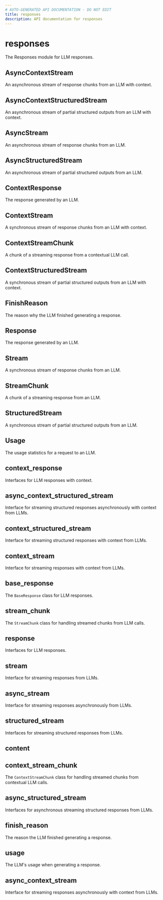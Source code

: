 ```yaml
---
# AUTO-GENERATED API DOCUMENTATION - DO NOT EDIT
title: responses
description: API documentation for responses
---
```


# responses

The Responses module for LLM responses.

## <ApiType type="Alias" path="responses/index" symbolName="AsyncContextStream" /> AsyncContextStream

An asynchronous stream of response chunks from an LLM with context.

## <ApiType type="Alias" path="responses/index" symbolName="AsyncContextStructuredStream" /> AsyncContextStructuredStream

An asynchronous stream of partial structured outputs from an LLM with context.

## <ApiType type="Alias" path="responses/index" symbolName="AsyncStream" /> AsyncStream

An asynchronous stream of response chunks from an LLM.

## <ApiType type="Alias" path="responses/index" symbolName="AsyncStructuredStream" /> AsyncStructuredStream

An asynchronous stream of partial structured outputs from an LLM.

## <ApiType type="Alias" path="responses/index" symbolName="ContextResponse" /> ContextResponse

The response generated by an LLM.

## <ApiType type="Alias" path="responses/index" symbolName="ContextStream" /> ContextStream

A synchronous stream of response chunks from an LLM with context.

## <ApiType type="Alias" path="responses/index" symbolName="ContextStreamChunk" /> ContextStreamChunk

A chunk of a streaming response from a contextual LLM call.

## <ApiType type="Alias" path="responses/index" symbolName="ContextStructuredStream" /> ContextStructuredStream

A synchronous stream of partial structured outputs from an LLM with context.

## <ApiType type="Alias" path="responses/index" symbolName="FinishReason" /> FinishReason

The reason why the LLM finished generating a response.

## <ApiType type="Alias" path="responses/index" symbolName="Response" /> Response

The response generated by an LLM.

## <ApiType type="Alias" path="responses/index" symbolName="Stream" /> Stream

A synchronous stream of response chunks from an LLM.

## <ApiType type="Alias" path="responses/index" symbolName="StreamChunk" /> StreamChunk

A chunk of a streaming response from an LLM.

## <ApiType type="Alias" path="responses/index" symbolName="StructuredStream" /> StructuredStream

A synchronous stream of partial structured outputs from an LLM.

## <ApiType type="Alias" path="responses/index" symbolName="Usage" /> Usage

The usage statistics for a request to an LLM.

## <ApiType type="Module" path="responses/index" symbolName="context_response" /> context_response

Interfaces for LLM responses with context.

## <ApiType type="Module" path="responses/index" symbolName="async_context_structured_stream" /> async_context_structured_stream

Interface for streaming structured responses asynchronously with context from LLMs.

## <ApiType type="Module" path="responses/index" symbolName="context_structured_stream" /> context_structured_stream

Interface for streaming structured responses with context from LLMs.

## <ApiType type="Module" path="responses/index" symbolName="context_stream" /> context_stream

Interface for streaming responses with context from LLMs.

## <ApiType type="Module" path="responses/index" symbolName="base_response" /> base_response

The `BaseResponse` class for LLM responses.

## <ApiType type="Module" path="responses/index" symbolName="stream_chunk" /> stream_chunk

The `StreamChunk` class for handling streamed chunks from LLM calls.

## <ApiType type="Module" path="responses/index" symbolName="response" /> response

Interfaces for LLM responses.

## <ApiType type="Module" path="responses/index" symbolName="stream" /> stream

Interface for streaming responses from LLMs.

## <ApiType type="Module" path="responses/index" symbolName="async_stream" /> async_stream

Interface for streaming responses asynchronously from LLMs.

## <ApiType type="Module" path="responses/index" symbolName="structured_stream" /> structured_stream

Interfaces for streaming structured responses from LLMs.

## <ApiType type="Module" path="responses/index" symbolName="content" /> content

## <ApiType type="Module" path="responses/index" symbolName="context_stream_chunk" /> context_stream_chunk

The `ContextStreamChunk` class for handling streamed chunks from contextual LLM calls.

## <ApiType type="Module" path="responses/index" symbolName="async_structured_stream" /> async_structured_stream

Interfaces for asynchronous streaming structured responses from LLMs.

## <ApiType type="Module" path="responses/index" symbolName="finish_reason" /> finish_reason

The reason the LLM finished generating a response.

## <ApiType type="Module" path="responses/index" symbolName="usage" /> usage

The LLM's usage when generating a response.

## <ApiType type="Module" path="responses/index" symbolName="async_context_stream" /> async_context_stream

Interface for streaming responses asynchronously with context from LLMs.

